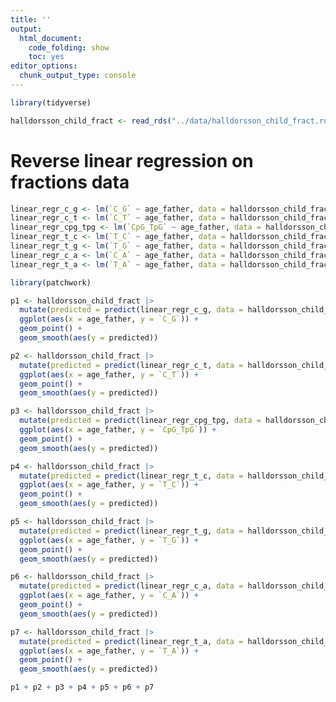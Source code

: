 ```yaml
---
title: ''
output:
  html_document:
    code_folding: show
    toc: yes
editor_options:
  chunk_output_type: console
---
```


```r
library(tidyverse)

halldorsson_child_fract <- read_rds("../data/halldorsson_child_fract.rds") |> as.data.frame()
```

# Reverse linear regression on fractions data

```r
linear_regr_c_g <- lm(`C_G` ~ age_father, data = halldorsson_child_fract)
linear_regr_c_t <- lm(`C_T` ~ age_father, data = halldorsson_child_fract)
linear_regr_cpg_tpg <- lm(`CpG_TpG` ~ age_father, data = halldorsson_child_fract)
linear_regr_t_c <- lm(`T_C` ~ age_father, data = halldorsson_child_fract)
linear_regr_t_g <- lm(`T_G` ~ age_father, data = halldorsson_child_fract)
linear_regr_c_a <- lm(`C_A` ~ age_father, data = halldorsson_child_fract)
linear_regr_t_a <- lm(`T_A` ~ age_father, data = halldorsson_child_fract)
```

```r
library(patchwork)

p1 <- halldorsson_child_fract |> 
  mutate(predicted = predict(linear_regr_c_g, data = halldorsson_child_fract)) |> 
  ggplot(aes(x = age_father, y = `C_G`)) +
  geom_point() +
  geom_smooth(aes(y = predicted))

p2 <- halldorsson_child_fract |> 
  mutate(predicted = predict(linear_regr_c_t, data = halldorsson_child_fract)) |> 
  ggplot(aes(x = age_father, y = `C_T`)) +
  geom_point() +
  geom_smooth(aes(y = predicted))

p3 <- halldorsson_child_fract |> 
  mutate(predicted = predict(linear_regr_cpg_tpg, data = halldorsson_child_fract)) |> 
  ggplot(aes(x = age_father, y = `CpG_TpG`)) +
  geom_point() +
  geom_smooth(aes(y = predicted))

p4 <- halldorsson_child_fract |> 
  mutate(predicted = predict(linear_regr_t_c, data = halldorsson_child_fract)) |> 
  ggplot(aes(x = age_father, y = `T_C`)) +
  geom_point() +
  geom_smooth(aes(y = predicted))

p5 <- halldorsson_child_fract |> 
  mutate(predicted = predict(linear_regr_t_g, data = halldorsson_child_fract)) |> 
  ggplot(aes(x = age_father, y = `T_G`)) +
  geom_point() +
  geom_smooth(aes(y = predicted))

p6 <- halldorsson_child_fract |> 
  mutate(predicted = predict(linear_regr_c_a, data = halldorsson_child_fract)) |> 
  ggplot(aes(x = age_father, y = `C_A`)) +
  geom_point() +
  geom_smooth(aes(y = predicted))

p7 <- halldorsson_child_fract |> 
  mutate(predicted = predict(linear_regr_t_a, data = halldorsson_child_fract)) |> 
  ggplot(aes(x = age_father, y = `T_A`)) +
  geom_point() +
  geom_smooth(aes(y = predicted))

p1 + p2 + p3 + p4 + p5 + p6 + p7
```


